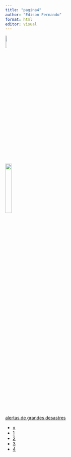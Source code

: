 ```yaml
---
title: "pagina4"
author: "Edison Fernando"
format: html
editor: visual
---
```


[![](https://raw.githubusercontent.com/efsnunes/efsnunes.github.io/main/furg.png){.absolute width="10%"}](https://www.furg.br)

[![](https://raw.github.com/efsnunes/efsnunes.github.io/a2ea3791fb8495b30db67f6225b41506b9899cb3/logo_imef.jpg){.absolute width="20%"}](https://www.imef.furg.br)


[alertas de grandes desastres](https://www.gdacs.org/)





<div>
  <ul class="pagination">
  <li class="page-item disabled">
  <a class="page-link" href="index.html"><font style="vertical-align: inherit;"><font style="vertical-align: inherit;">&laquo;</font></font></a>
  </li>
  <li class="page-item active">
  <a class="page-link" href="index.html"><font style="vertical-align: inherit;"><font style="vertical-align: inherit;">1</font></font></a>
   </li>
   <li class="page-item">
   <a class="page-link" href="pagina2.html"><font style="vertical-align: inherit;"><font style="vertical-align: inherit;">2</font></font></a>
   </li>
   <li class="page-item">
   <a class="page-link" href="pagina3.html"><font style="vertical-align: inherit;"><font style="vertical-align: inherit;">3</font></font></a>
   </li>
   <li class="page-item">
   <a class="page-link" href="pagina4.html"><font style="vertical-align: inherit;"><font style="vertical-align: inherit;">4</font></font></a>
   </li>
   </li>
  </ul>
</div>
<div>
